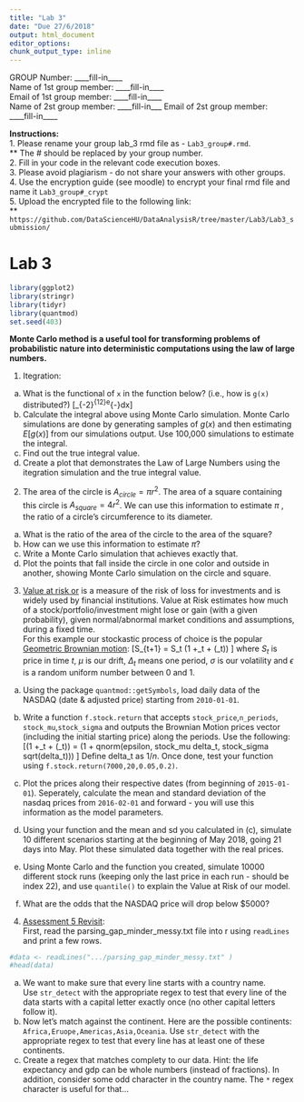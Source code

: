 ```yaml
---
title: "Lab 3"
date: "Due 27/6/2018"
output: html_document
editor_options: 
chunk_output_type: inline
---
```


GROUP Number: ____fill-in____  
Name of 1st group member: ____fill-in____  
Email of 1st group member: ____fill-in____  
Name of 2st group member: ____fill-in___ 
Email of 2st group member: ____fill-in____

**Instructions:**   
1. Please rename your group lab_3 rmd file as - `Lab3_group#.rmd`.   
** The # should be replaced by your group number.  
2. Fill in your code in the relevant code execution boxes.  
3. Please avoid plagiarism - do not share your answers with other groups.  
4. Use the encryption guide (see moodle) to encrypt your final rmd file and name it `Lab3_group#_crypt`   
5. Upload the encrypted file to the following link:  
** `https://github.com/DataScienceHU/DataAnalysisR/tree/master/Lab3/Lab3_submission/`

# Lab 3

```r
library(ggplot2)
library(stringr)
library(tidyr)
library(quantmod)
set.seed(403)
```

**Monte Carlo method is a useful tool for transforming problems of probabilistic nature into deterministic computations using the law of large numbers.**

1. Itegration:  
a. What is the functional of `x` in the function below? (i.e., how is `g(x)` distributed?)
\[\int_{-2}^{12}\frac{1}{10\sqrt{2\pi}}e^{-\frac{(x-1)^2)}{2\times10^2}}dx\]
b. Calculate the integral above using Monte Carlo simulation. Monte Carlo simulations are done by generating samples of $g(x)$ and then estimating  $E[g(x)]$ from our simulations output. Use 100,000 simulations to estimate the integral.  
c. Find out the true integral value.
d. Create a plot that demonstrates the Law of Large Numbers using the itegration simulation and the true integral value.  


  
2. The area of the circle is $A_{circle} = \pi r^2$. The area of a square containing this circle is $A_{square} = 4r^2$. We can use this information to estimate $\pi$ , the ratio of a circle's circumference to its diameter.  
a. What is the ratio of the area of the circle to the area of the square?  
b. How can we use this information to estimate $\pi$?
c. Write a Monte Carlo simulation that achieves exactly that.  
d. Plot the points that fall inside the circle in one color and outside in another,  showing Monte Carlo simulation on the circle and square.  
  
  
  
3. [Value at risk or ](https://en.wikipedia.org/wiki/Value_at_risk) is a measure of the risk of loss for investments and is widely used by financial institutions. Value at Risk estimates how much of a stock/portfolio/investment might lose or gain (with a given probability), given normal/abnormal market conditions and assumptions, during a fixed time.  
For this example our stockastic process of choice is the popular [Geometric Brownian motion](https://en.wikipedia.org/wiki/Geometric_Brownian_motion): \[S_{t+1} = S_t \times(1 +\mu \Delta_t + \sigma\epsilon \sqrt(\Delta_t)) \] where $S_t$ is price in time $t$, $\mu$ is our drift, $\Delta_t$ means one period, $\sigma$ is our volatility and $\epsilon$ is a random uniform number between 0 and 1. 
a. Using the package `quantmod::getSymbols`, load daily data of the NASDAQ (date & adjusted price) starting from  `2010-01-01`.  
b. Write a function `f.stock.return` that accepts `stock_price`,`n_periods`, `stock_mu`,`stock_sigma` and outputs the Brownian Motion prices vector (including the initial starting price) along the periods. Use the following:
\[(1 +\mu \Delta_t + \sigma\epsilon \sqrt(\Delta_t)) = (1 + qnorm(epsilon, stock\_mu \times delta\_t, stock\_sigma \times  sqrt(delta\_t))) \] Define delta_t as $1/n$. Once done, test your function using `f.stock.return(7000,20,0.05,0.2)`. 

c. Plot the prices along their respective dates (from beginning of `2015-01-01`). Seperately, calculate the mean and standard deviation of the nasdaq prices from `2016-02-01` and forward - you will use this information as the model parameters.
d. Using your function and the mean and sd you calculated in (c), simulate 10 different scenarios starting at the beginning of May 2018, going 21 days into May. Plot these simulated data together with the real prices. 
e. Using Monte Carlo and the function you created, simulate 10000 different stock runs (keeping only the last price in each run - should be index 22), and use `quantile()` to explain the Value at Risk of our model. 
f. What are the odds that the NASDAQ price will drop below $5000?   
  
  
  
4. [Assessment 5 Revisit](https://moodle2.cs.huji.ac.il/nu17/mod/resource/view.php?id=246918):  
First, read the parsing_gap_minder_messy.txt file into r using `readLines` and print a few rows.
```r
#data <- readLines(".../parsing_gap_minder_messy.txt" )
#head(data)
```

a. We want to make sure that every line starts with a country name.  
Use `str_detect` with the appropriate regex to test that every line of the data starts with a capital letter exactly once (no other capital letters follow it).
b. Now let's match against the continent. Here are the possible continents: `Africa,Eruope,Americas,Asia,Oceania`. Use `str_detect` with the appropriate regex to test that every line has at least one of these continents. 
c. Create a regex that matches complety to our data. Hint: the life expectancy and gdp can be whole numbers (instead of fractions). In addition, consider some odd character in the country name. The `*` regex character is useful for that...


